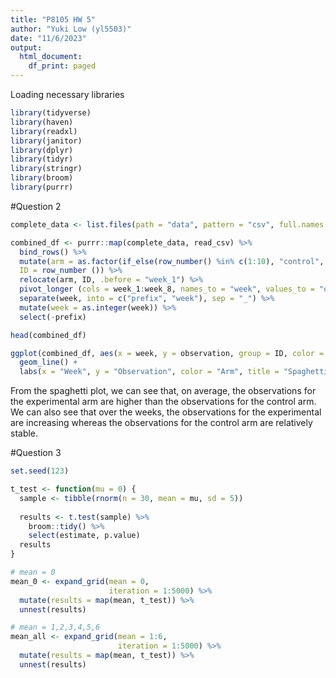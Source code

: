 ```yaml
---
title: "P8105 HW 5"
author: "Yuki Low (yl5503)"
date: "11/6/2023"
output:
  html_document:
    df_print: paged
---
```


Loading necessary libraries
```r
library(tidyverse)
library(haven)
library(readxl)
library(janitor)
library(dplyr)
library(tidyr)
library(stringr)
library(broom)
library(purrr)
```

#Question 2
```r
complete_data <- list.files(path = "data", pattern = "csv", full.names = TRUE)

combined_df <- purrr::map(complete_data, read_csv) %>% 
  bind_rows() %>% 
  mutate(arm = as.factor(if_else(row_number() %in% c(1:10), "control", "experimental")),
  ID = row_number ()) %>%
  relocate(arm, ID, .before = "week_1") %>%
  pivot_longer (cols = week_1:week_8, names_to = "week", values_to = "observation") %>%
  separate(week, into = c("prefix", "week"), sep = "_") %>%
  mutate(week = as.integer(week)) %>%
  select(-prefix)

head(combined_df)
```
```r
ggplot(combined_df, aes(x = week, y = observation, group = ID, color = arm)) +
  geom_line() +
  labs(x = "Week", y = "Observation", color = "Arm", title = "Spaghetti Plot of Observations Over Time" )
```

From the spaghetti plot, we can see that, on average, the observations for the experimental arm are higher than the observations for the control arm. We can also see that over the weeks, the observations for the experimental are increasing whereas the observations for the control arm are relatively stable.

#Question 3 

```r
set.seed(123)

t_test <- function(mu = 0) {
  sample <- tibble(rnorm(n = 30, mean = mu, sd = 5))
  
  results <- t.test(sample) %>% 
    broom::tidy() %>% 
    select(estimate, p.value)
  results
}

# mean = 0
mean_0 <- expand_grid(mean = 0, 
                      iteration = 1:5000) %>% 
  mutate(results = map(mean, t_test)) %>% 
  unnest(results)

# mean = 1,2,3,4,5,6
mean_all <- expand_grid(mean = 1:6, 
                        iteration = 1:5000) %>% 
  mutate(results = map(mean, t_test)) %>% 
  unnest(results)
```
